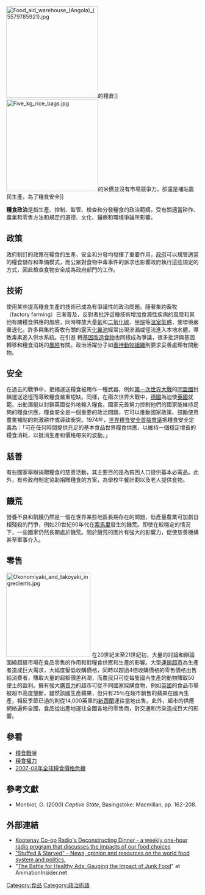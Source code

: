 {{NoteTA
|1=zh:饑; zh-hans:饥; zh-hant:飢;
}}
[[File:Food_aid_warehouse_(Angola)_(5579785921).jpg|240px]]的糧倉]]
[[File:Five_kg_rice_bags.jpg|240px]]的米價並沒有市場競爭力，卻還是補貼農民生產，為了糧食安全]]

'''糧食政治'''是指生產、控制、監管、檢查和分發糧食的政治範疇，受有關適當耕作、農業和零售方法和規定的道德、文化、醫療和環境爭論所影響。

== 政策 ==
政府制訂的政策在糧食的生產、安全和分發均發揮了重要作用，[[政府|政府]]可以規管適當的糧食儲存和準備模式，而公眾對食物中毒事件的訴求也影響政府執行這些規定的方式，因此檢查食物安全成為政府部門的工作。

== 技術 ==
使用某些提高糧食生產的技術已成為有爭議性的政治問題。隨著集約畜牧（factory farming）日漸普及，反對者批評這種技術增加食源性疾病的風險和其他有關糧食供應的風險，同時釋放大量[[氨|氨]]和[[二氧化碳|二氧化碳]]、[[甲烷|甲烷]]等[[溫室氣體|溫室氣體]]，使環境嚴重退化。許多與集約畜牧有關的露天[[化糞池|化糞池]]經常出現滲漏或徑流進入本地水體，導致毒素進入供水系統。在引進 轉[[基因改造食物|基因改造食物]]也同樣成為爭議，很多批評與基因轉移和糧食消耗的[[風險|風險]]有關。政治活躍分子如[[善待動物組織|善待動物組織]]則要求妥善處理有關動物。

== 安全 ==
{{see|糧食權力|粮食安全|食品安全}}
在過去的戰爭中，拒絕運送糧食被用作一種武器，例如[[第一次世界大戰|第一次世界大戰]]的[[同盟國|同盟國]]封鎖運送途徑而導致糧食嚴重短缺。同樣，在兩次世界大戰中，[[德國|德國]]為迫使[[英國|英國]]就範，出動潛艇以封鎖英國從外地輸入糧食。國家元首努力控制他們的國家能維持足夠的糧食供應，糧食安全是一個重要的政治問題，它可以推動國家政策、鼓勵使用農業補貼的刺激耕作或導致衝突。1974年，[[世界糧食安全首腦會議|世界糧食安全首腦會議]]把糧食安全定義為：「可在任何時間提供充足的基本食品世界糧食供應，以維持一個穩定增長的糧食消耗，以抵消生產和價格帶來的波動。」

== 慈善 ==
{{see|飢餓三十人道救援行動}}
有些國家舉辦捐贈糧食的慈善活動，其主要目的是為貧困人口提供基本必需品。此外，有些政府制定協助捐贈糧食的方案，為學校午餐計劃以及老人提供食物。

== 饑荒 ==
{{main|饑荒}}
營養不良和飢餓仍然是一個在世界某些地區長期存在的問題，低產量農業可加劇自相殘殺的鬥爭，例如20世紀90年代在[[索馬里|索馬里]]發生的饑荒。即使在較穩定的情況下，一些國家仍然長期處於饑荒。關於饑荒的圖片有強大的影響力，促使慈善機構甚至軍事介入。

== 零售 ==
[[File:Okonomiyaki_and_takoyaki_ingredients.jpg|220px]]
在20世紀末至21世紀初，大量的討論和辯論圍繞超級市場在食品零售的作用和對糧食供應和生產的影響。大型[[連鎖店|連鎖]][[超級市場|超市]]為生產者造成巨大需求，大幅度壓低收購價格，同時以超過4倍收購價格的零售價格出售給消費者，賺取大量的超额價差利潤，而農民只可從每隻國內生產的動物賺取50便士的盈利。擁有強大[[購買力|購買力]]的超市可從不同國家採購食物，例如[[英國|英國]]的食品市場被超市高度壟斷，雖然該國生產蘋果，但只有25％在超市銷售的蘋果在國內生產，相反季節已過的{{link-en|考克斯蘋果|Cox apples}}則從14,000英里的[[新西蘭|新西蘭]]運往當地出售。此外，超市的供應網絡遍佈全國，食品從出產地運往全國各地的零售商，對交通和污染造成巨大的影響。

== 參看 ==
* [[糧食權力|糧食戰爭]]
* [[糧食權力|糧食權力]]
* [[2007-08年全球糧食價格危機|2007-08年全球糧食價格危機]]

== 參考文獻 ==
* Monbiot, G. (2000) ''Captive State'', Basingstoke: Macmillan, pp. 162-208.

== 外部連結 ==
* [http://www.cjly.net/deconstructingdinner Kootenay Co-op Radio's Deconstructing Dinner - a weekly one-hour radio program that discusses the impacts of our food choices] {{Wayback|url=http://www.cjly.net/deconstructingdinner |date=20131031184553 }}
* [http://www.stuffedandstarved.org "Stuffed & Starved" - News, opinion and resources on the world food system and politics.] {{Wayback|url=http://www.stuffedandstarved.org/ |date=20200315042849 }}
* "[https://web.archive.org/web/20120223061953/http://www.animationinsider.net/article.php?articleID=2168 The Battle for Healthy Ads: Gauging the Impact of Junk Food]" at AnimationInsider.net

[[Category:食品|Category:食品]]
[[Category:政治術語|Category:政治術語]]